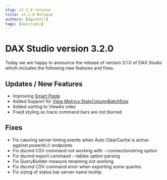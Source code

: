 ```yaml
---
slug: v3_2_0-release
title: v3.2.0 Release
authors: [dgosbell]
tags: [daxstudio]
---
```


# DAX Studio version 3.2.0

Today we are happy to announce the release of version 3.1.0 of DAX Studio which includes the following new features and fixes.

## Updates / New Features
* Improving [Smart Paste](https://daxstudio.org/docs/features/smart-paste/)
* <Issue id="1288" /> Added Support for [View Metrics StatsColumnBatchSize](https://daxstudio.org/docs/features/model-metrics/#metric-options-dialog)
* Added sorting to ViewAs roles
* Fixed styling so trace command bars are not blurred

## Fixes
* Fix caturing server timing events when Auto ClearCache is active against powerbi:// endpoints
* Fix <Issue id="1284"/> dscmd CSV command not working with --connectionstring option
* Fix <Issue id="1283"/> dscmd export command --tables option parsing
* Fix <Issue id="1282"/> QueryBuilder measure renaming not working
* Fix <Issue id="1289"/> dscmd CSV command error when exporting some queries
* Fix sizing of status bar server name tooltip 
